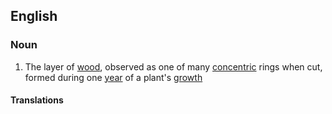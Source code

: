==English==

===Noun===
{{en-noun}}

# The layer of [[wood]], observed as one of many [[concentric]] rings when cut, formed during one [[year]] of a plant's [[growth]]
#: {{syn|en|growth ring|tree ring}}

====Translations====
{{trans-see|layer of wood|tree ring}}